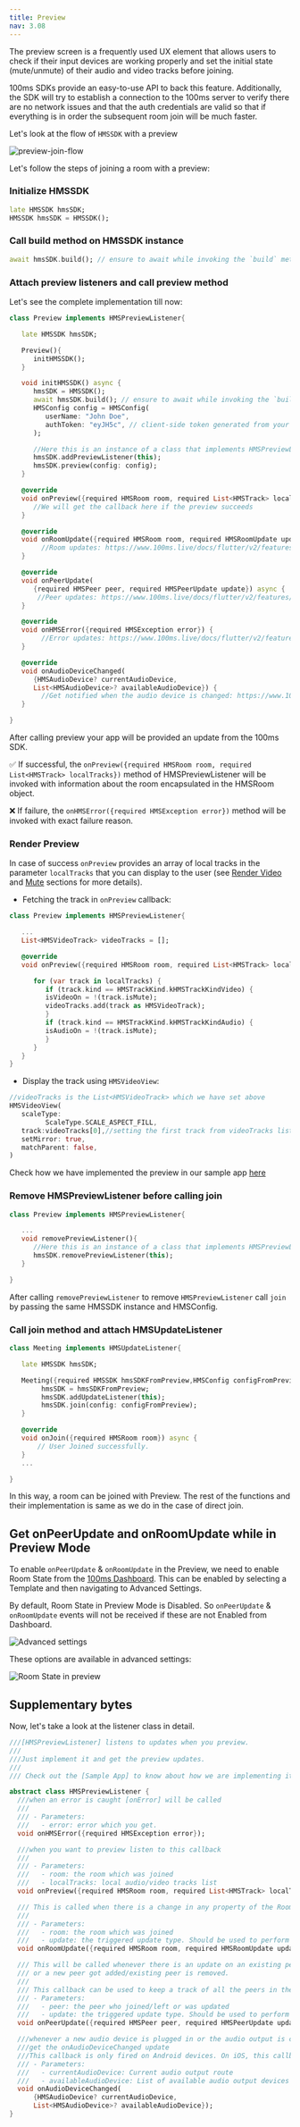 ```yaml
---
title: Preview
nav: 3.08
---
```


The preview screen is a frequently used UX element that allows users to check if their input devices are working properly and set the initial state (mute/unmute) of their audio and video tracks before joining. 

100ms SDKs provide an easy-to-use API to back this feature. Additionally, the SDK will try to establish a connection to the 100ms server to verify there are no network issues and that the auth credentials are valid so that if everything is in order the subsequent room join will be much faster.

Let's look at the flow of `HMSSDK` with a preview 

![preview-join-flow](/docs/v2/flutter-preview-join-flow.png)

Let's follow the steps of joining a room with a preview:

<div className="steps-container">

### Initialize HMSSDK 

```dart
late HMSSDK hmsSDK;
HMSSDK hmsSDK = HMSSDK();
```

### Call build method on HMSSDK instance

```dart 
await hmsSDK.build(); // ensure to await while invoking the `build` method
```

### Attach preview listeners and call preview method 

Let's see the complete implementation till now:

```dart 
class Preview implements HMSPreviewListener{

   late HMSSDK hmsSDK;

   Preview(){
      initHMSSDK();
   }

   void initHMSSDK() async {
      hmsSDK = HMSSDK();
      await hmsSDK.build(); // ensure to await while invoking the `build` method
      HMSConfig config = HMSConfig(
         userName: "John Doe",
         authToken: "eyJH5c", // client-side token generated from your token service 
      );

      //Here this is an instance of a class that implements HMSPreviewListener, that is, Preview
      hmsSDK.addPreviewListener(this);
      hmsSDK.preview(config: config);
   }

   @override
   void onPreview({required HMSRoom room, required List<HMSTrack> localTracks}) {
      //We will get the callback here if the preview succeeds
   }

   @override
   void onRoomUpdate({required HMSRoom room, required HMSRoomUpdate update}) {
        //Room updates: https://www.100ms.live/docs/flutter/v2/features/update-listener-enums#hms-room-update
   }

   @override
   void onPeerUpdate(
      {required HMSPeer peer, required HMSPeerUpdate update}) async {
       //Peer updates: https://www.100ms.live/docs/flutter/v2/features/update-listener-enums#hms-peer-update
   }

   @override
   void onHMSError({required HMSException error}) {
        //Error updates: https://www.100ms.live/docs/flutter/v2/features/error-handling#hms-exception
   }

   @override
   void onAudioDeviceChanged(
      {HMSAudioDevice? currentAudioDevice,
      List<HMSAudioDevice>? availableAudioDevice}) {
        //Get notified when the audio device is changed: https://www.100ms.live/docs/flutter/v2/features/audio-output-routing#adding-audio-device-change-event-listener-android-only
   }

}
```

After calling preview your app will be provided an update from the 100ms SDK.

✅ If successful, the `onPreview({required HMSRoom room, required List<HMSTrack> localTracks})` method of HMSPreviewListener will be invoked with information about the room encapsulated in the HMSRoom object.

❌ If failure, the `onHMSError({required HMSException error})` method will be invoked with exact failure reason.

### Render Preview 

In case of success `onPreview` provides an array of local tracks in the parameter `localTracks` that you can display to the user (see [Render Video](render-video) and [Mute](mute) sections for more details).

- Fetching the track in `onPreview` callback:

```dart
class Preview implements HMSPreviewListener{

   ...
   List<HMSVideoTrack> videoTracks = [];

   @override
   void onPreview({required HMSRoom room, required List<HMSTrack> localTracks}) {

      for (var track in localTracks) {
         if (track.kind == HMSTrackKind.kHMSTrackKindVideo) {
         isVideoOn = !(track.isMute);
         videoTracks.add(track as HMSVideoTrack);
         }
         if (track.kind == HMSTrackKind.kHMSTrackKindAudio) {
         isAudioOn = !(track.isMute);
         }
      }
   } 
}
```

- Display the track using `HMSVideoView`:

```dart 
//videoTracks is the List<HMSVideoTrack> which we have set above
HMSVideoView(
   scaleType:
         ScaleType.SCALE_ASPECT_FILL,
   track:videoTracks[0],//setting the first track from videoTracks list to render on screen
   setMirror: true,
   matchParent: false,
)
```

Check how we have implemented the preview in our sample app [here](https://github.com/100mslive/100ms-flutter/tree/main/example/lib/preview)

### Remove HMSPreviewListener before calling join

```dart
class Preview implements HMSPreviewListener{

   ...
   void removePreviewListener(){
      //Here this is an instance of a class that implements HMSPreviewListener, that is, Preview
      hmsSDK.removePreviewListener(this);
   }

}
```

After calling `removePreviewListener` to remove `HMSPreviewListener` call `join` by passing the same HMSSDK instance and HMSConfig.

### Call join method and attach HMSUpdateListener

```dart 
class Meeting implements HMSUpdateListener{

   late HMSSDK hmsSDK;

   Meeting({required HMSSDK hmsSDKFromPreview,HMSConfig configFromPreview}){
        hmsSDK = hmsSDKFromPreview;
        hmsSDK.addUpdateListener(this);
        hmsSDK.join(config: configFromPreview);
   }

   @override
   void onJoin({required HMSRoom room}) async {
       // User Joined successfully.
   }
   ...

}
```
In this way, a room can be joined with Preview.
The rest of the functions and their implementation is same as we do in the case of direct join.

</div>

## Get onPeerUpdate and onRoomUpdate while in Preview Mode

To enable `onPeerUpdate` & `onRoomUpdate` in the Preview, we need to enable Room State from the [100ms Dashboard](https://dashboard.100ms.live/).
This can be enabled by selecting a Template and then navigating to Advanced Settings.

By default, Room State in Preview Mode is Disabled. So `onPeerUpdate` & `onRoomUpdate` events will not be received if these are not Enabled from Dashboard.

![Advanced settings](/docs/v2/flutter-advanced-settings.png)

These options are available in advanced settings:

![Room State in preview](/docs/v2/flutter-room-state-in-preview.png)

## Supplementary bytes
Now, let's take a look at the listener class in detail.

```dart
///[HMSPreviewListener] listens to updates when you preview.
///
///Just implement it and get the preview updates.
///
/// Check out the [Sample App] to know about how we are implementing it: https://github.com/100mslive/100ms-flutter.

abstract class HMSPreviewListener {
  ///when an error is caught [onError] will be called
  ///
  /// - Parameters:
  ///   - error: error which you get.
  void onHMSError({required HMSException error});

  ///when you want to preview listen to this callback
  ///
  /// - Parameters:
  ///   - room: the room which was joined
  ///   - localTracks: local audio/video tracks list
  void onPreview({required HMSRoom room, required List<HMSTrack> localTracks});

  /// This is called when there is a change in any property of the Room
  ///
  /// - Parameters:
  ///   - room: the room which was joined
  ///   - update: the triggered update type. Should be used to perform different UI Actions
  void onRoomUpdate({required HMSRoom room, required HMSRoomUpdate update});

  /// This will be called whenever there is an update on an existing peer
  /// or a new peer got added/existing peer is removed.
  ///
  /// This callback can be used to keep a track of all the peers in the room
  /// - Parameters:
  ///   - peer: the peer who joined/left or was updated
  ///   - update: the triggered update type. Should be used to perform different UI Actions
  void onPeerUpdate({required HMSPeer peer, required HMSPeerUpdate update});

  ///whenever a new audio device is plugged in or the audio output is changed we
  ///get the onAudioDeviceChanged update
  ///This callback is only fired on Android devices. On iOS, this callback will not be triggered.
  /// - Parameters:
  ///   - currentAudioDevice: Current audio output route
  ///   - availableAudioDevice: List of available audio output devices
  void onAudioDeviceChanged(
      {HMSAudioDevice? currentAudioDevice,
      List<HMSAudioDevice>? availableAudioDevice});
}
```
